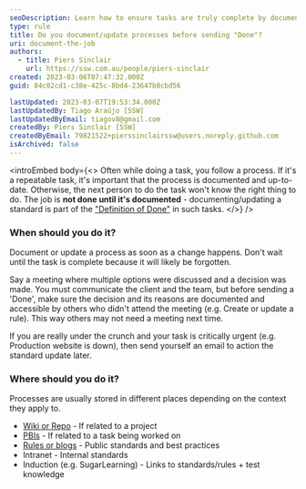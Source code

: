 ```yaml
---
seoDescription: Learn how to ensure tasks are truly complete by documenting or updating processes before finalizing them.
type: rule
title: Do you document/update processes before sending "Done"?
uri: document-the-job
authors:
  - title: Piers Sinclair
    url: https://ssw.com.au/people/piers-sinclair
created: 2023-03-06T07:47:32.000Z
guid: 84c02cd1-c38e-425c-8bd4-23647b8cbd56

lastUpdated: 2023-03-07T19:53:34.000Z
lastUpdatedBy: Tiago Araújo [SSW]
lastUpdatedByEmail: tiagov8@gmail.com
createdBy: Piers Sinclair [SSW]
createdByEmail: 79821522+pierssinclairssw@users.noreply.github.com
isArchived: false
---
```


<introEmbed
  body={<>
Often while doing a task, you follow a process. If it's a repeatable task, it's important that the process is documented and up-to-date. Otherwise, the next person to do the task won't know the right thing to do. The job is **not done until it's documented** - documenting/updating a standard is part of the ["Definition of Done"](/definition-of-done) in such tasks.
  </>}
/>
### When should you do it?

Document or update a process as soon as a change happens. Don't wait until the task is complete because it will likely be forgotten.

Say a meeting where multiple options were discussed and a decision was made. You must communicate the client and the team, but before sending a 'Done', make sure the decision and its reasons are documented and accessible by others who didn't attend the meeting (e.g. Create or update a rule). This way others may not need a meeting next time.

If you are really under the crunch and your task is critically urgent (e.g. Production website is down), then send yourself an email to action the standard update later.

### Where should you do it?

Processes are usually stored in different places depending on the context they apply to.

* [Wiki or Repo](/awesome-documentation) - If related to a project
* [PBIs](/document-discoveries) - If related to a task being worked on
* [Rules or blogs](/do-you-know-how-to-document-what-you-are-doing) - Public standards and best practices
* Intranet - Internal standards
* Induction (e.g. SugarLearning) - Links to standards/rules + test knowledge
